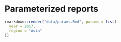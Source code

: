 #  Parameterized reports

```r
rmarkdown::render("data/params.Rmd", params = list(
  year = 2017,
  region = "Asia"
))

```

